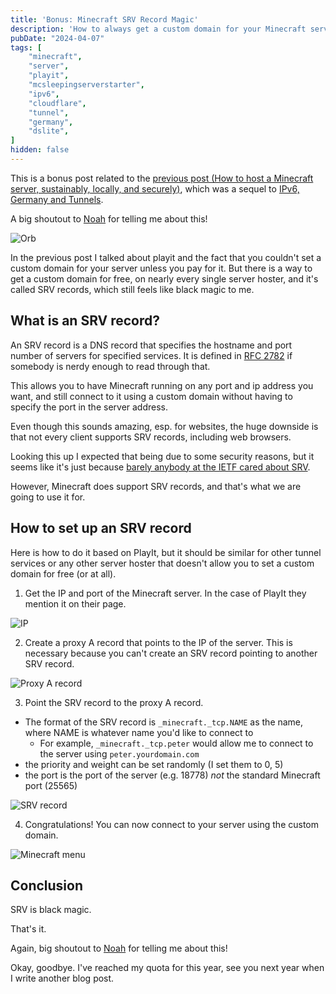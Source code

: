 ```yaml
---
title: 'Bonus: Minecraft SRV Record Magic'
description: 'How to always get a custom domain for your Minecraft server'
pubDate: "2024-04-07"
tags: [
    "minecraft",
    "server",
    "playit",
    "mcsleepingserverstarter",
    "ipv6",
    "cloudflare",
    "tunnel",
    "germany",
    "dslite",
]
hidden: false
---
```


This is a bonus post related to the [previous post (How to host a Minecraft server, sustainably, locally, and securely)](../sustainable_minecraft/), which was a sequel to [IPv6, Germany and Tunnels](../ipv6_germany_tunnels/).

A big shoutout to [Noah](https://github.com/noahc3) for telling me about this!

![Orb](./resources/srv_minecraft/orb.jpg "Noah pondering the orb")

In the previous post I talked about playit and the fact that you couldn't set a custom domain for your server unless you pay for it. But there is a way to get a custom domain for free, 
on nearly every single server hoster, and it's called SRV records, which still feels like black magic to me.

## What is an SRV record?

An SRV record is a DNS record that specifies the hostname and port number of servers for specified services. It is defined in [RFC 2782](https://datatracker.ietf.org/doc/html/rfc2782) if somebody is nerdy enough to read through that.

This allows you to have Minecraft running on any port and ip address you want, and still connect to it using a custom domain without having to specify the port in the server address.

Even though this sounds amazing, esp. for websites, the huge downside is that not every client supports SRV records, including web browsers. 

Looking this up I expected that being due to some security reasons, but it seems like it's just because [barely anybody at the IETF cared about SRV](https://stackoverflow.com/questions/9063378/why-do-browsers-not-use-srv-records).

However, Minecraft does support SRV records, and that's what we are going to use it for.

## How to set up an SRV record

Here is how to do it based on PlayIt, but it should be similar for other tunnel services or any other server hoster that doesn't allow you to set a custom domain for free (or at all).

1. Get the IP and port of the Minecraft server. In the case of PlayIt they mention it on their page.

![IP](./resources/srv_minecraft/ip.png "The IP on the website")

2. Create a proxy A record that points to the IP of the server. This is necessary because you can't create an SRV record pointing to another SRV record.

![Proxy A record](./resources/srv_minecraft/proxy.png "The IP of the server as the A record target")

3. Point the SRV record to the proxy A record. 
  - The format of the SRV record is `_minecraft._tcp.NAME` as the name, where NAME is whatever name you'd like to connect to
    - For example, `_minecraft._tcp.peter` would allow me to connect to the server using `peter.yourdomain.com`
  - the priority and weight can be set randomly (I set them to 0, 5)
  - the port is the port of the server (e.g. 18778) *not* the standard Minecraft port (25565)

![SRV record](./resources/srv_minecraft/srv.png "The SRV record pointing to the proxy A record")

4. Congratulations! You can now connect to your server using the custom domain.

![Minecraft menu](./resources/srv_minecraft/minecraft.png "Minecraft menu showing you can connect")

## Conclusion

SRV is black magic. 

That's it.

Again, big shoutout to [Noah](https://github.com/noahc3) for telling me about this!

Okay, goodbye. I've reached my quota for this year, see you next year when I write another blog post.